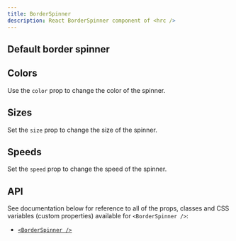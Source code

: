 ```yaml
---
title: BorderSpinner
description: React BorderSpinner component of <hrc />
---
```



## Default border spinner

<Demo layout="row">
  <Demos.BorderSpinnerDefault />
</Demo>

<SourceCode code={defaultCode} title="border-spinner-default.tsx" />

## Colors

Use the `color` prop to change the color of the spinner.

<Demo layout="grid" cols={3}>
  <Demos.BorderSpinnerColors />
</Demo>

<SourceCode code={colorsCode} title="border-spinner-colors.tsx" />

## Sizes

Set the `size` prop to change the size of the spinner.

<Demo layout="row">
  <Demos.BorderSpinnerSizes />
</Demo>

<SourceCode code={sizesCode} title="border-spinner-sizes.tsx" />

## Speeds

Set the `speed` prop to change the speed of the spinner.

<Demo layout="row">
  <Demos.BorderSpinnerSpeeds />
</Demo>

<SourceCode code={speedsCode} title="border-spinner-speeds.tsx" />

## API

See documentation below for reference to all of the props, classes and CSS
variables (custom properties) available for `<BorderSpinner />`:

- [`<BorderSpinner />`](/hrc/api/border-spinner)
